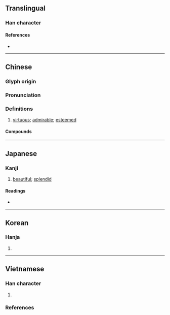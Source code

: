 {{character info}}
==Translingual==
{{stroke order|type=animate}}

===Han character===
{{Han char|rn=61|rad=心|as=18|sn=22|four=47138|canj=GTIOP,GTMOP|ids=⿰壹恣}}

====References====
* {{Han ref|kx=0409.050|dkj=11501|dj=0749.070|hdz=42371.030|uh=61FF|ud=25087|bh=C574|bd=50548}}

----

==Chinese==
{{zh-forms|alt=㦤,㦉-ancient,㱅-ancient,𡕆}}

===Glyph origin===
{{Han etym}}

===Pronunciation===
{{zh-pron
|m=yì
|hakka=ri5
|c=ji3
|mn=ì
|mc=y
|oc=y
|cat=a
}}

===Definitions===
{{zh-hanzi}}

# {{lb|zh|literary}} [[virtuous]]; [[admirable]]; [[esteemed]]

====Compounds====
{{zh-der|嘉言懿行|懿德|懿戒|懿戚|懿文|懿旨|懿濞|懿筐|懿範|懿範長昭|懿行|懿親|懿言|懿鑒|懿鑠|淑懿|聖德懿行|貞懿賢淑}}

----

==Japanese==

===Kanji===
{{ja-kanji|grade=|rs=心18}}

# {{lb|ja|literary}} [[beautiful]]; [[splendid]]

====Readings====
* {{ja-readings|on=[[い]] (i)|kun=[[よい]] (yoi)|nanori=あつし, よし}}

----

==Korean==

===Hanja===
{{ko-hanja|hangeul=의|eumhun=|rv=ui|mr=ŭi|y=uy}}

# {{rfdef|ko|sort=心18}}

----

==Vietnamese==

===Han character===
{{vi-readings|rs=心18
|hanviet=ý-tvctdhv;hvttd;tchvtd
}}

# {{han tu form of|ý|[[good]], [[fine]], [[virtuous]]}}

===References===
<references/>